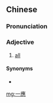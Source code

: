{{also|一应}}
==Chinese==
{{zh-forms|s=一应}}

===Pronunciation===
{{zh-pron
|m=一yīng
|cat=a
}}

===Adjective===
{{zh-adj}}

# {{lb|zh|archaic}} [[all]]

====Synonyms====
* {{zh-l|一切}}

[[mg:一應]]